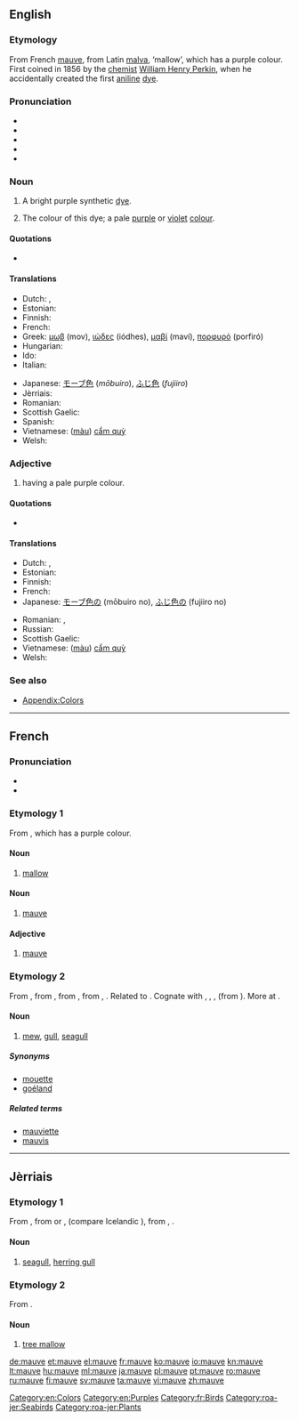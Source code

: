 ==English==
{{was wotd|2006|May|3}}
{{wikipedia}}

===Etymology===
From French [[mauve#French|mauve]], from Latin [[malva]], ‘mallow’, which has a purple colour. First coined in 1856 by the [[chemist]] [[w:William Henry Perkin|William Henry Perkin]], when he accidentally created the first [[aniline]] [[dye]].

===Pronunciation===
* {{IPA|/mɔv/|/moʊv/|/məʊv/}}
* {{audio|en-us-mauve.ogg|Audio (US)}}
* {{audio|en-us-mauve2.ogg|Audio (US) (alternate)}}
* {{audio|En-uk-mauve.ogg|Audio (UK)}}
* {{rhymes|əʊv}}

===Noun===
{{en-noun}}

# {{context|historical|lang=en}} A bright purple synthetic [[dye]].
# The colour of this dye; a pale [[purple]] or [[violet]] [[color|colour]].
#: {{color panel|E0B0FF}}

====Quotations====
* {{seeCites}}

====Translations====
{{trans-top|dye}}
{{trans-mid}}
{{trans-bottom}}

{{trans-top|colour}}
* Dutch: {{t|nl|mauve|n}}, {{t+|nl|paars|n}}
* Estonian: {{t|et|kahvatulilla}}
* Finnish: {{t|fi|malvanväri}}
* French: {{t+|fr|mauve|m}}
* Greek: [[μωβ]] (mov), [[ιώδες]] (iódhes), [[μαβί]] (maví), [[πορφυρό]] (porfiró)
* Hungarian: {{t+|hu|mályva}}
* Ido: {{t|io|malva}}
* Italian: {{t+|it|malva}}
{{trans-mid}}
* Japanese: [[モーブ色]] (''mōbuiro''), [[ふじ色]] (''fujiiro'')
* Jèrriais: {{t|roa-jer|lîlas}}
* Romanian: {{t+|ro|mov|n}}
* Scottish Gaelic: {{t|gd|liath-phurpur|m}}
* Spanish: {{t+|es|malva}}
* Vietnamese: ([[màu]]) [[cẩm quỳ]]
* Welsh: {{t|cy|porffor gwelw|m}}
{{trans-bottom}}

===Adjective===
{{en-adj}}

# having a pale purple colour.

====Quotations====
* {{seeCites}}

====Translations====
{{trans-top|colour}}
* Dutch: {{t|nl|mauve}}, {{t+|nl|paars}}
* Estonian: {{t|et|kahvatulilla}}
* Finnish: {{t|fi|malvanvärinen}}
* French: {{t+|fr|mauve}}
* Japanese: [[モーブ色]]の (mōbuiro no), [[ふじ色]]の (fujiiro no)
{{trans-mid}}
* Romanian: {{t+|ro|mov}}, {{t+|ro|liliachiu}}
* Russian: {{t|ru|розовато-лиловый}}
* Scottish Gaelic: {{t|gd|liath-phurpur}}
* Vietnamese: ([[màu]]) [[cẩm quỳ]]
* Welsh: {{t|cy|porffor gwelw}}
{{trans-bottom}}

===See also===
* [[Appendix:Colors]]

[[Category:en:Colors]]
[[Category:en:Purples]]

----

==French==

===Pronunciation===
* {{audio|Fr-mauve.ogg|audio}}
* {{IPA|/mov/|lang=fr}}

===Etymology 1===
From {{etyl|la|fr}} {{term|malva||mallow|lang=la}}, which has a purple colour.

====Noun====
{{fr-noun|f}}

# [[mallow]]

====Noun====
{{fr-noun|m}}

# [[mauve#English|mauve]]

====Adjective====
{{fr-adj|mf}}

# [[mauve#English|mauve]]

===Etymology 2===
From {{etyl|frm|fr}}, from {{etyl|fro|fr}} {{term|mave||mew|lang=fro}}, from {{etyl|ang|fr}} {{term/t|ang|mǣw||mew, seagull}}, from {{etyl|gem-pro|fr}} {{term/t|gem-pro|*maihwaz}}, {{term/t|gem-pro|*maiwaz||seagull}}. Related to {{term|mouette|lang=fr}}. Cognate with {{etyl|de|-}} {{term|Möwe||seagull|lang=de}}, {{etyl|da|-}} {{term|måge||seagull|lang=da}}, {{etyl|is|-}} {{term|mávur||seagull|lang=is}}, {{etyl|pl|-}} {{term|mewa||seagull|lang=pl}} (from {{etyl|gem|-}}). More at {{l|en|mew}}.

====Noun====
{{fr-noun|f}}

# [[mew]], [[gull]], [[seagull]]

=====Synonyms=====
* [[mouette]]
* [[goéland]]

=====Related terms=====
* [[mauviette]]
* [[mauvis]]

[[Category:fr:Birds]]

----

==Jèrriais==

===Etymology 1===
From {{etyl|fro|roa-jer}} {{term|mave||mew|lang=fro}}, from {{etyl|ang|roa-jer}} {{term/t|ang|mǣw||mew, seagull}} or {{etyl|non|roa-jer}} {{term|már|lang=non}}, {{term|mávar|lang=non}} (compare Icelandic {{term|mávur|lang=is}}), from {{etyl|gem-pro|roa-jer}} {{term/t|gem-pro|*maihwaz}}, {{term/t|gem-pro|*maiwaz||seagull}}.

====Noun====
{{roa-jer-noun|f}}

# [[seagull]], [[herring gull]]

[[Category:roa-jer:Seabirds]]

===Etymology 2===
From {{etyl|la|roa-jer}} {{term|malva|lang=la}}.

====Noun====
{{roa-jer-noun|f}}

# [[tree mallow]] {{qualifier|Lavatera arborea}}

[[Category:roa-jer:Plants]]

[[de:mauve]]
[[et:mauve]]
[[el:mauve]]
[[fr:mauve]]
[[ko:mauve]]
[[io:mauve]]
[[kn:mauve]]
[[lt:mauve]]
[[hu:mauve]]
[[ml:mauve]]
[[ja:mauve]]
[[pl:mauve]]
[[pt:mauve]]
[[ro:mauve]]
[[ru:mauve]]
[[fi:mauve]]
[[sv:mauve]]
[[ta:mauve]]
[[vi:mauve]]
[[zh:mauve]]
